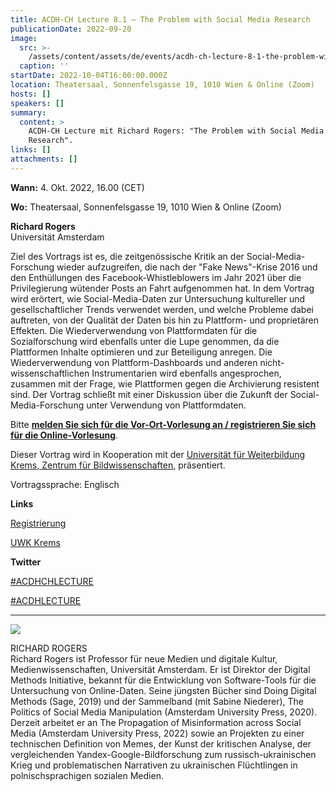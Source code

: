 ```yaml
---
title: ACDH-CH Lecture 8.1 – The Problem with Social Media Research
publicationDate: 2022-09-20
image:
  src: >-
    /assets/content/assets/de/events/acdh-ch-lecture-8-1-the-problem-with-social-media-research/image/src.jpg
  caption: ''
startDate: 2022-10-04T16:00:00.000Z
location: Theatersaal, Sonnenfelsgasse 19, 1010 Wien & Online (Zoom)
hosts: []
speakers: []
summary:
  content: >
    ACDH-CH Lecture mit Richard Rogers: "The Problem with Social Media
    Research".
links: []
attachments: []
---
```

**Wann:** 4. Okt. 2022, 16.00 (CET)

**Wo:** Theatersaal, Sonnenfelsgasse 19, 1010 Wien & Online (Zoom)

**Richard Rogers**\
Universität Amsterdam

Ziel des Vortrags ist es, die zeitgenössische Kritik an der Social-Media-Forschung wieder aufzugreifen, die nach der "Fake News"-Krise 2016 und den Enthüllungen des Facebook-Whistleblowers im Jahr 2021 über die Privilegierung wütender Posts an Fahrt aufgenommen hat. In dem Vortrag wird erörtert, wie Social-Media-Daten zur Untersuchung kultureller und gesellschaftlicher Trends verwendet werden, und welche Probleme dabei auftreten, von der Qualität der Daten bis hin zu Plattform- und proprietären Effekten. Die Wiederverwendung von Plattformdaten für die Sozialforschung wird ebenfalls unter die Lupe genommen, da die Plattformen Inhalte optimieren und zur Beteiligung anregen. Die Wiederverwendung von Plattform-Dashboards und anderen nicht-wissenschaftlichen Instrumentarien wird ebenfalls angesprochen, zusammen mit der Frage, wie Plattformen gegen die Archivierung resistent sind. Der Vortrag schließt mit einer Diskussion über die Zukunft der Social-Media-Forschung unter Verwendung von Plattformdaten.

Bitte [**melden Sie sich für die Vor-Ort-Vorlesung an / registrieren Sie sich für die Online-Vorlesung**](https://www.oeaw.ac.at/acdh/events/registration/acdh-ch-lecture-81).

Dieser Vortrag wird in Kooperation mit der [Universität für Weiterbildung Krems, Zentrum für Bildwissenschaften](https://www.donau-uni.ac.at/de/universitaet/fakultaeten/bildung-kunst-architektur/departments/kunst-kulturwissenschaften/zentren/bildwissenschaften.html), präsentiert.

Vortragssprache: Englisch

**Links**

[Registrierung](https://www.oeaw.ac.at/acdh/events/registration/acdh-ch-lecture-81)

[UWK Krems](https://www.donau-uni.ac.at/de/universitaet/fakultaeten/bildung-kunst-architektur/departments/kunst-kulturwissenschaften/zentren/bildwissenschaften.html)

**Twitter**

[#ACDHCHLECTURE](https://twitter.com/search?q=%23ACDHCHLecture\&src=typed_query)

[#ACDHLECTURE](https://twitter.com/search?q=%23ACDHLecture\&src=typd)

---

![](/assets/content/assets/de/events/acdh-ch-lecture-8-1-the-problem-with-social-media-research/rogers-portrait.jpeg)

RICHARD ROGERS\
Richard Rogers ist Professor für neue Medien und digitale Kultur, Medienwissenschaften, Universität Amsterdam. Er ist Direktor der Digital Methods Initiative, bekannt für die Entwicklung von Software-Tools für die Untersuchung von Online-Daten. Seine jüngsten Bücher sind Doing Digital Methods (Sage, 2019) und der Sammelband (mit Sabine Niederer), The Politics of Social Media Manipulation (Amsterdam University Press, 2020). Derzeit arbeitet er an The Propagation of Misinformation across Social Media (Amsterdam University Press, 2022) sowie an Projekten zu einer technischen Definition von Memes, der Kunst der kritischen Analyse, der vergleichenden Yandex-Google-Bildforschung zum russisch-ukrainischen Krieg und problematischen Narrativen zu ukrainischen Flüchtlingen in polnischsprachigen sozialen Medien.
